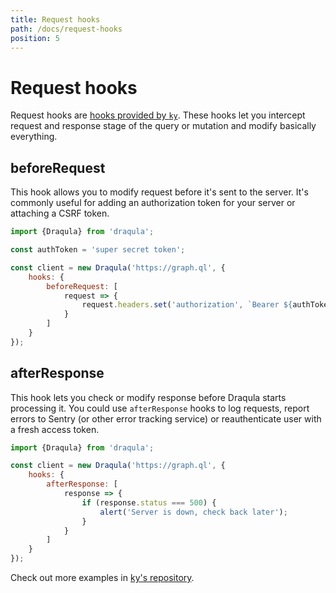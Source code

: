 ```yaml
---
title: Request hooks
path: /docs/request-hooks
position: 5
---
```


# Request hooks

Request hooks are [hooks provided by `ky`](https://github.com/sindresorhus/ky#hooks).
These hooks let you intercept request and response stage of the query or mutation and modify basically everything.

## beforeRequest

This hook allows you to modify request before it's sent to the server.
It's commonly useful for adding an authorization token for your server or attaching a CSRF token.

```js
import {Draqula} from 'draqula';

const authToken = 'super secret token';

const client = new Draqula('https://graph.ql', {
	hooks: {
		beforeRequest: [
			request => {
				request.headers.set('authorization', `Bearer ${authToken}`);
			}
		]
	}
});
```

## afterResponse

This hook lets you check or modify response before Draqula starts processing it.
You could use `afterResponse` hooks to log requests, report errors to Sentry (or other error tracking service) or reauthenticate user with a fresh access token.

```js
import {Draqula} from 'draqula';

const client = new Draqula('https://graph.ql', {
	hooks: {
		afterResponse: [
			response => {
				if (response.status === 500) {
					alert('Server is down, check back later');
				}
			}
		]
	}
});
```

Check out more examples in [ky's repository](https://github.com/sindresorhus/ky#hooksafterresponse).
